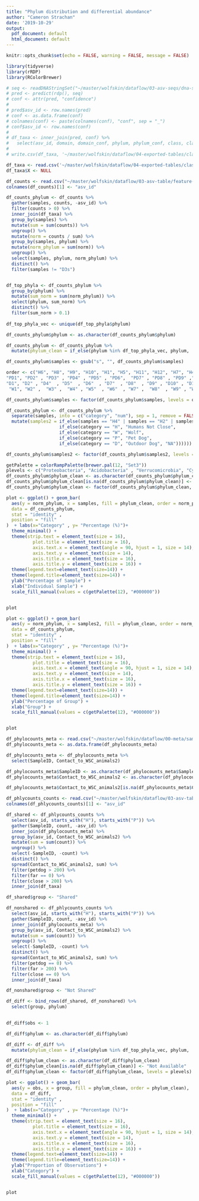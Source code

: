 ```yaml
---
title: "Phylum distribution and differential abundance"
author: "Cameron Strachan"
date: '2019-10-29'
output:
  pdf_document: default
  html_document: default
---
```


```r
knitr::opts_chunk$set(echo = FALSE, warning = FALSE, message = FALSE)
```

```r
library(tidyverse)
library(rRDP)
library(RColorBrewer)
```

```r
# seq <- readDNAStringSet("~/master/wolfskin/dataflow/03-asv-seqs/dna-sequences-decontam.fasta")
# pred <- predict(rdp(), seq)
# conf <- attr(pred, "confidence")
# 
# pred$asv_id <- row.names(pred)
# conf <- as.data.frame(conf)
# colnames(conf) <- paste(colnames(conf), "conf", sep = "_")
# conf$asv_id <- row.names(conf)
# 
# df_taxa <- inner_join(pred, conf) %>%
#   select(asv_id, domain, domain_conf, phylum, phylum_conf, class, class_conf, order, order_conf, family, family_conf, genus, genus_conf)
# 
# write.csv(df_taxa, '~/master/wolfskin/dataflow/04-exported-tables/classification.csv')
```

```r
df_taxa <- read.csv('~/master/wolfskin/dataflow/04-exported-tables/classification.csv')
df_taxa$X <- NULL

df_counts <- read.csv("~/master/wolfskin/dataflow/03-asv-table/feature-table-decontam.txt", sep = '\t', skip = 1)
colnames(df_counts)[1] <- "asv_id"

df_counts_phylum <- df_counts %>%
  gather(samples, counts, -asv_id) %>%
  filter(counts > 0) %>%
  inner_join(df_taxa) %>%
  group_by(samples) %>%
  mutate(sum = sum(counts)) %>%
  ungroup() %>%
  mutate(norm = counts / sum) %>%
  group_by(samples, phylum) %>% 
  mutate(norm_phylum = sum(norm)) %>%
  ungroup() %>%
  select(samples, phylum, norm_phylum) %>%
  distinct() %>%
  filter(samples != "D3s")


df_top_phyla <- df_counts_phylum %>%
  group_by(phylum) %>%
  mutate(sum_norm = sum(norm_phylum)) %>%
  select(phylum, sum_norm) %>%
  distinct() %>%
  filter(sum_norm > 0.1) 
  
df_top_phyla_vec <- unique(df_top_phyla$phylum)

df_counts_phylum$phylum <- as.character(df_counts_phylum$phylum)

df_counts_phylum <- df_counts_phylum %>%
  mutate(phylum_clean = if_else(phylum %in% df_top_phyla_vec, phylum, 'Other'))

df_counts_phylum$samples <- gsub("s", "", df_counts_phylum$samples)

order <- c("H6", "H8", "H9", "H10", "H1", "H5", "H11", "H12", "H7", "H4", "H2", "H3", 
"PD1", "PD2" , "PD3" , "PD4" , "PD5" , "PD6",  "PD7" , "PD8" , "PD9" ,"PD10" ,"PD11", "PD12",
"D1", "D2" , "D4"  , "D5"  , "D6"  , "D7"  , "D8"  , "D9" , "D10" , "D11" , "D12" , "D13" , "D14" , "D15", 
 "W1", "W2" ,  "W3" ,  "W4" , "W5"  , "W6"  , "W7" ,  "W8"  , "W9" , "W10" , "W11", "W12" ,  "W13" , "W14", "W15" , "W16") 

df_counts_phylum$samples <- factor(df_counts_phylum$samples, levels = order)

df_counts_phylum <- df_counts_phylum %>%
  separate(samples, into = c("category", "num"), sep = 1, remove = FALSE) %>%
  mutate(samples2 = if_else(samples == "H4" | samples == "H2" | samples == "H3", "Human Close", 
                    if_else(category == "H", "Humans Not Close", 
                    if_else(category == "W", "Wolf",  
                    if_else(category == "P", "Pet Dog", 
                    if_else(category == "D", "Outdoor Dog", "NA"))))))

df_counts_phylum$samples2 <- factor(df_counts_phylum$samples2, levels = c("Humans Not Close", "Human Close", "Pet Dog", "Outdoor Dog", "Wolf"))
```

```r
getPalette = colorRampPalette(brewer.pal(12, "Set3"))
plevels <- c("Proteobacteria", "Acidobacteria" , "Verrucomicrobia", "Cyanobacteria/Chloroplast", "Bacteroidetes", "Firmicutes", "Actinobacteria", "Planctomycetes", "Chloroflexi",  "Fusobacteria", "Crenarchaeota", "Other", "Not Available")
df_counts_phylum$phylum_clean <- as.character(df_counts_phylum$phylum_clean)
df_counts_phylum$phylum_clean[is.na(df_counts_phylum$phylum_clean)] <- "Not Available"
df_counts_phylum$phylum_clean <- factor(df_counts_phylum$phylum_clean, levels = plevels)

plot <- ggplot() + geom_bar(
  aes(y = norm_phylum, x = samples, fill = phylum_clean, order = norm_phylum),
  data = df_counts_phylum,
  stat = "identity" ,
  position = "fill"
)  + labs(x="Category" , y= "Percentage (%)")+
  theme_minimal() +
  theme(strip.text = element_text(size = 16),
          plot.title = element_text(size = 16),
          axis.text.x = element_text(angle = 90, hjust = 1, size = 14),
          axis.text.y = element_text(size = 14),
          axis.title.x = element_text(size = 16),
          axis.title.y = element_text(size = 16)) + 
  theme(legend.text=element_text(size=14)) +
  theme(legend.title=element_text(size=14)) +
  ylab("Percentage of Sample") +
  xlab("Individual Sample") +
  scale_fill_manual(values = c(getPalette(12), "#000000"))


plot
```

\newpage

```r
plot <- ggplot() + geom_bar(
  aes(y = norm_phylum, x = samples2, fill = phylum_clean, order = norm_phylum),
  data = df_counts_phylum,
  stat = "identity" ,
  position = "fill"
)  + labs(x="Category" , y= "Percentage (%)")+
  theme_minimal() +
  theme(strip.text = element_text(size = 16),
          plot.title = element_text(size = 16),
          axis.text.x = element_text(angle = 90, hjust = 1, size = 14),
          axis.text.y = element_text(size = 14),
          axis.title.x = element_text(size = 16),
          axis.title.y = element_text(size = 16)) + 
  theme(legend.text=element_text(size=14)) +
  theme(legend.title=element_text(size=14)) +
  ylab("Percentage of Group") +
  xlab("Group") +
  scale_fill_manual(values = c(getPalette(12), "#000000"))


plot
```

```r
df_phylocounts_meta <- read.csv("~/master/wolfskin/dataflow/00-meta/sample-metadata.csv")
df_phylocounts_meta <- as.data.frame(df_phylocounts_meta)

df_phylocounts_meta <- df_phylocounts_meta %>%
  select(SampleID, Contact_to_WSC_animals2)

df_phylocounts_meta$SampleID <- as.character(df_phylocounts_meta$SampleID)
df_phylocounts_meta$Contact_to_WSC_animals2 <- as.character(df_phylocounts_meta$Contact_to_WSC_animals2)

df_phylocounts_meta$Contact_to_WSC_animals2[is.na(df_phylocounts_meta$Contact_to_WSC_animals2)] <- "petdog"
```

```r
df_phlycounts_counts <- read.csv("~/master/wolfskin/dataflow/03-asv-table/feature-table-decontam.txt", sep = '\t', skip = 1)
colnames(df_phlycounts_counts)[1] <- "asv_id"

df_shared <- df_phlycounts_counts %>%
  select(asv_id, starts_with("H"), starts_with("P")) %>%
  gather(SampleID, count, -asv_id) %>% 
  inner_join(df_phylocounts_meta) %>% 
  group_by(asv_id, Contact_to_WSC_animals2) %>%
  mutate(sum = sum(count)) %>%
  ungroup() %>% 
  select(-SampleID, -count) %>%
  distinct() %>%
  spread(Contact_to_WSC_animals2, sum) %>%
  filter(petdog > 200) %>%
  filter(far == 0) %>%
  filter(close > 200) %>%
  inner_join(df_taxa)

df_shared$group <- "Shared"

df_nonshared <- df_phlycounts_counts %>%
  select(asv_id, starts_with("H"), starts_with("P")) %>%
  gather(SampleID, count, -asv_id) %>% 
  inner_join(df_phylocounts_meta) %>% 
  group_by(asv_id, Contact_to_WSC_animals2) %>%
  mutate(sum = sum(count)) %>%
  ungroup() %>% 
  select(-SampleID, -count) %>%
  distinct() %>%
  spread(Contact_to_WSC_animals2, sum) %>%
  filter(petdog == 0) %>%
  filter(far > 200) %>%
  filter(close == 0) %>%
  inner_join(df_taxa)

df_nonshared$group <- "Not Shared"

df_diff <- bind_rows(df_shared, df_nonshared) %>%
  select(group, phylum) 
  

df_diff$obs <- 1

df_diff$phylum <- as.character(df_diff$phylum)

df_diff <- df_diff %>%
  mutate(phylum_clean = if_else(phylum %in% df_top_phyla_vec, phylum, 'Other'))
```

```r
df_diff$phylum_clean <- as.character(df_diff$phylum_clean)
df_diff$phylum_clean[is.na(df_diff$phylum_clean)] <- "Not Available"
df_diff$phylum_clean <- factor(df_diff$phylum_clean, levels = plevels)

plot <- ggplot() + geom_bar(
  aes(y = obs, x = group, fill = phylum_clean, order = phylum_clean),
  data = df_diff,
  stat = "identity" ,
  position = "fill"
)  + labs(x="Category" , y= "Percentage (%)")+
  theme_minimal() +
  theme(strip.text = element_text(size = 16),
          plot.title = element_text(size = 16),
          axis.text.x = element_text(angle = 90, hjust = 1, size = 14),
          axis.text.y = element_text(size = 14),
          axis.title.x = element_text(size = 16),
          axis.title.y = element_text(size = 16)) + 
  theme(legend.text=element_text(size=14)) +
  theme(legend.title=element_text(size=14)) +
  ylab("Proportion of Observations") +
  xlab("Category") +
  scale_fill_manual(values = c(getPalette(12), "#000000"))


plot
```
